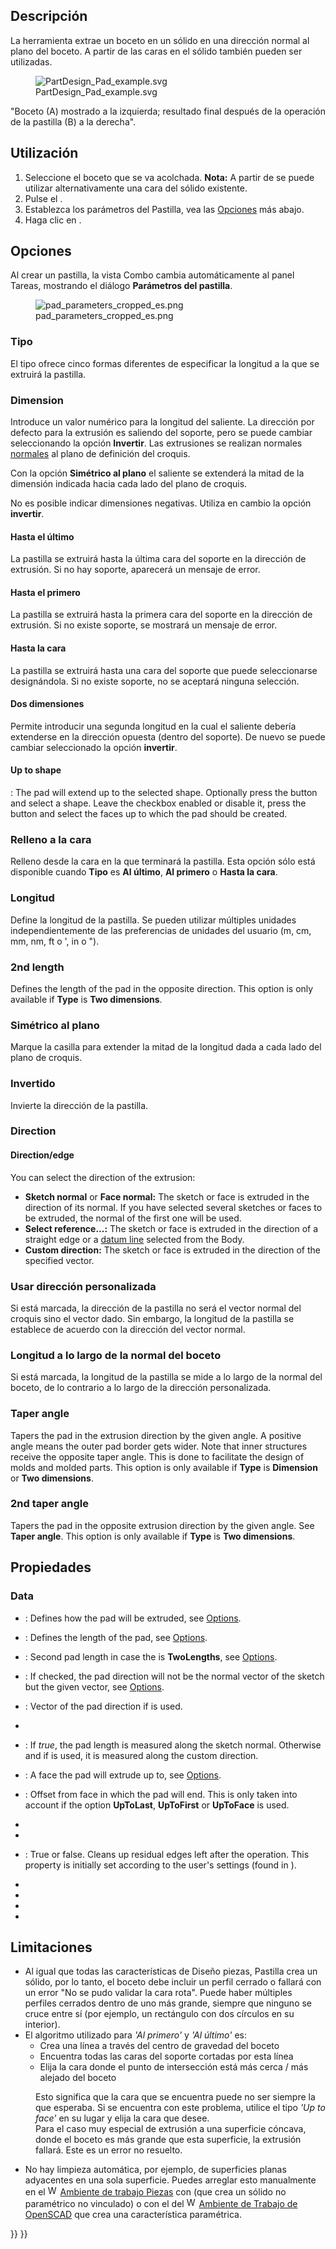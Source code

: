 <languages/>

<div class="mw-translate-fuzzy">
{{Docnav/es
|[[PartDesign_Clone/es|Crear un clon]]
|[[PartDesign_Revolution/es|Rotación]]
|[[PartDesign_Workbench/es|DiseñoPieza]]
|IconL=PartDesign_Clone.svg
|IconR=PartDesign_Revolution.svg
|IconC=Workbench_PartDesign.svg
}}
</div>

<div class="mw-translate-fuzzy">
{{GuiCommand/es
|Name=PartDesign Pad
|Name/es=DiseñoPieza Pastilla
|MenuLocation=DiseñoPieza → Crear una característica aditiva → Pastilla
|Workbenches=[[PartDesign_Workbench/es|DiseñoPiezas]]
|SeeAlso=[[PartDesign_Pocket/es|DiseñoPiezas Cajera]]
}}
</div>

<span id="Description"></span>
==Descripción==

<div class="mw-translate-fuzzy">
La {{KEY|[[Image:PartDesign_Pad.svg|16px]] [[PartDesign_Pad/es|DiseñoPieza Pastilla]]}} herramienta extrae un boceto en un sólido en una dirección normal al plano del boceto. A partir de {{VersionPlus/es|0.17}} las caras en el sólido también pueden ser utilizadas.
</div>

[[File:PartDesign Pad example.svg|none]]

"Boceto (A) mostrado a la izquierda; resultado final después de la operación de la pastilla (B) a la derecha".

<span id="Usage"></span>
==Utilización==

<div class="mw-translate-fuzzy">
# Seleccione el boceto que se va acolchada. '''Nota:''' A partir de {{VersionPlus/es|0.17}} se puede utilizar alternativamente una cara del sólido existente.
# Pulse el {{Button|[[Image:PartDesign_Pad.svg|16px]] '''Pastilla'''}}.
# Establezca los parámetros del Pastilla, vea las [[#Opciones|Opciones]] más abajo.
# Haga clic en {{KEY|OK}}.
</div>

<span id="Options"></span>
==Opciones==

<div class="mw-translate-fuzzy">
Al crear un pastilla, la vista Combo cambia automáticamente al panel Tareas, mostrando el diálogo '''Parámetros del pastilla'''.
</div>

<div class="mw-translate-fuzzy">
[[Image:pad_parameters_cropped_es.png|frame|left]]
</div>

<span id="Type"></span>
===Tipo===

<div class="mw-translate-fuzzy">
El tipo ofrece cinco formas diferentes de especificar la longitud a la que se extruirá la pastilla.
</div>

<span id="Dimension"></span>
===Dimension===

<div class="mw-translate-fuzzy">
Introduce un valor numérico para la longitud del saliente. La dirección por defecto para la extrusión es saliendo del soporte, pero se puede cambiar seleccionando la opción '''Invertir'''. Las extrusiones se realizan normales [http://en.wikipedia.org/wiki/Surface_normal normales] al plano de definición del croquis.

Con la opción '''Simétrico al plano''' el saliente se extenderá la mitad de la dimensión indicada hacia cada lado del plano de croquis.

No es posible indicar dimensiones negativas. Utiliza en cambio la opción '''invertir'''.
</div>

<span id="To_last"></span>
====Hasta el último====

<div class="mw-translate-fuzzy">
La pastilla se extruirá hasta la última cara del soporte en la dirección de extrusión. Si no hay soporte, aparecerá un mensaje de error.
</div>

<span id="To_first"></span>
====Hasta el primero====

<div class="mw-translate-fuzzy">
La pastilla se extruirá hasta la primera cara del soporte en la dirección de extrusión. Si no existe soporte, se mostrará un mensaje de error.
</div>

<span id="Up_to_face"></span>
====Hasta la cara====

<div class="mw-translate-fuzzy">
La pastilla se extruirá hasta una cara del soporte que puede seleccionarse designándola. Si no existe soporte, no se aceptará ninguna selección.
</div>

<span id="Two_dimensions"></span>
====Dos dimensiones====

<div class="mw-translate-fuzzy">
Permite introducir una segunda longitud en la cual el saliente debería extenderse en la dirección opuesta (dentro del soporte). De nuevo se puede cambiar seleccionado la opción '''invertir'''.
</div>

====Up to shape====

{{Version|1.0}}: The pad will extend up to the selected shape. Optionally press the {{Button|Select shape}} button and select a shape. Leave the {{Button|Select all faces}} checkbox enabled or disable it, press the {{Button|Select faces}} button and select the faces up to which the pad should be created.

<span id="Offset_to_face"></span>
=== Relleno a la cara ===

<div class="mw-translate-fuzzy">
Relleno desde la cara en la que terminará la  pastilla. Esta opción sólo está disponible cuando '''Tipo''' es '''Al último''', '''Al primero''' o '''Hasta la cara'''.
</div>

<span id="Length"></span>
===Longitud===

<div class="mw-translate-fuzzy">
Define la longitud de la pastilla. Se pueden utilizar múltiples unidades independientemente de las preferencias de unidades del usuario (m, cm, mm, nm, ft o ', in o ").
</div>

=== 2nd length ===

Defines the length of the pad in the opposite direction. This option is only available if '''Type''' is '''Two dimensions'''.

<span id="Symmetric_to_plane"></span>
=== Simétrico al plano===

<div class="mw-translate-fuzzy">
Marque la casilla para extender la mitad de la longitud dada a cada lado del plano de croquis.
</div>

<span id="Reversed"></span>
=== Invertido ===

Invierte la dirección de la pastilla.

===Direction===

==== Direction/edge ====

You can select the direction of the extrusion:

* '''Sketch normal''' or '''Face normal:''' The sketch or face is extruded in the direction of its normal. If you have selected several sketches or faces to be extruded, the normal of the first one will be used.
* '''Select reference...:''' The sketch or face is extruded in the direction of a straight edge or a [[PartDesign_Line|datum line]] selected from the Body.
* '''Custom direction:''' The sketch or face is extruded in the direction of the specified vector.

<span id="Show_direction"></span>
<div class="mw-translate-fuzzy">
=== Usar dirección personalizada ===
</div> 

<div class="mw-translate-fuzzy">
{{Version/es|0.19}}
Si está marcada, la dirección de la pastilla no será el vector normal del croquis sino el vector dado. Sin embargo, la longitud de la pastilla se establece de acuerdo con la dirección del vector normal.
</div>

<span id="Length_along_sketch_normal"></span>
<div class="mw-translate-fuzzy">
=== Longitud a lo largo de la normal del boceto ===
</div>

<div class="mw-translate-fuzzy">
Si está marcada, la longitud de la pastilla se mide a lo largo de la normal del boceto, de lo contrario a lo largo de la dirección personalizada. {{Version/es|0.20}}
</div>

=== Taper angle ===

Tapers the pad in the extrusion direction by the given angle. A positive angle means the outer pad border gets wider. Note that inner structures receive the opposite taper angle. This is done to facilitate the design of molds and molded parts. This option is only available if '''Type''' is '''Dimension''' or '''Two dimensions'''.

=== 2nd taper angle ===

Tapers the pad in the opposite extrusion direction by the given angle. See '''Taper angle'''. This option is only available if '''Type''' is '''Two dimensions'''.

<span id="Properties"></span>
==Propiedades==

===Data===

{{TitleProperty|Pad}}

* {{PropertyData|Type|Enumeration}}: Defines how the pad will be extruded, see [[#Options|Options]].
* {{PropertyData|Length|Length}}: Defines the length of the pad, see [[#Options|Options]].
* {{PropertyData|Length2|Length}}: Second pad length in case the {{PropertyData|Type}} is '''TwoLengths''', see [[#Options|Options]].
* {{PropertyData|Use Custom Vector|Bool}}: If checked, the pad direction will not be the normal vector of the sketch but the given vector, see [[#Options|Options]].
* {{PropertyData|Direction|Vector}}: Vector of the pad direction if {{PropertyData|Use Custom Vector}} is used.
* {{PropertyData|Reference Axis|LinkSub}}
* {{PropertyData|Along Sketch Normal|Bool}}: If ''true'', the pad length is measured along the sketch normal. Otherwise and if {{PropertyData|Use Custom Vector}} is used, it is measured along the custom direction.
* {{PropertyData|Up To Face|LinkSub}}: A face the pad will extrude up to, see [[#Options|Options]].
* {{PropertyData|Offset|Length}}: Offset from face in which the pad will end. This is only taken into account if the {{PropertyData|Type}} option '''UpToLast''', '''UpToFirst''' or '''UpToFace''' is used.
* {{PropertyData|Taper Angle|Angle}}
* {{PropertyData|Taper Angle2|Angle}}

{{TitleProperty|Part Design}}

* {{PropertyData|Refine|Bool}}: True or false. Cleans up residual edges left after the operation. This property is initially set according to the user's settings (found in {{MenuCommand|Preferences → Part Design → General → Model settings}}).

{{TitleProperty|Sketch Based}}

* {{PropertyData|Profile|LinkSub}}
* {{PropertyData|Midplane|Bool}}
* {{PropertyData|Reversed|Bool}}
* {{PropertyData|Allow Multi Face|Bool}}

<span id="Limitations"></span>
==Limitaciones==

<div class="mw-translate-fuzzy">
* Al igual que todas las características de Diseño piezas, Pastilla crea un sólido, por lo tanto, el boceto debe incluir un perfil cerrado o fallará con un error "No se pudo validar la cara rota". Puede haber múltiples perfiles cerrados dentro de uno más grande, siempre que ninguno se cruce entre sí (por ejemplo, un rectángulo con dos círculos en su interior).
* El algoritmo utilizado para '' 'Al primero' '' y '' 'Al último' '' es:
** Crea una línea a través del centro de gravedad del boceto
** Encuentra todas las caras del soporte cortadas por esta línea
** Elija la cara donde el punto de intersección está más cerca / más alejado del boceto
: Esto significa que la cara que se encuentra puede no ser siempre la que esperaba. Si se encuentra con este problema, utilice el tipo '' 'Up to face' '' en su lugar y elija la cara que desee.
: Para el caso muy especial de extrusión a una superficie cóncava, donde el boceto es más grande que esta superficie, la extrusión fallará. Este es un error no resuelto.
* {{VersionMinus/es|0.16}} No hay limpieza automática, por ejemplo, de superficies planas adyacentes en una sola superficie. Puedes arreglar esto manualmente en el [[Image:Workbench_Part.svg|16px]] [[Part Workbench/es|Ambiente de trabajo Piezas]] con {{Button|[[Image:Part_RefineShape.svg|16px]] [[Part RefineShape/es|Piezas AfinarForma]]}} (que crea un sólido no paramétrico no vinculado) o con el {{Button|[[Image:OpenSCAD RefineShapeFeature.svg|16px]] [[OpenSCAD RefineShapeFeature/es|OpenSCAD FunciónRefinarForma]]}} del [[Image:Workbench_OpenSCAD.svg|16px]] [[OpenSCAD_Workbench/es|Ambiente de Trabajo de OpenSCAD]] que crea una característica paramétrica.
</div>


<div class="mw-translate-fuzzy">
{{Docnav/es
|[[PartDesign_Clone/es|Crear un clon]]
|[[PartDesign_Revolution/es|Rotación]]
|[[PartDesign_Workbench/es|DiseñoPieza]]
|IconL=PartDesign_Clone.svg
|IconR=PartDesign_Revolution.svg
|IconC=Workbench_PartDesign.svg
}}
</div>

{{PartDesign Tools navi{{#translation:}}}}
{{Userdocnavi{{#translation:}}}}